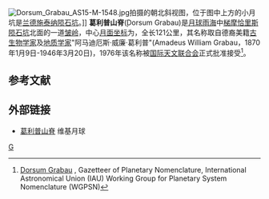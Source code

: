 [[Image:Dorsum_Grabau_AS15-M-1548.jpg|thumb]]拍摄的朝北斜视图，位于图中上方的小月坑是[[兰德施泰纳陨石坑|兰德施泰纳陨石坑]]。]]
'''葛利普山脊'''(̣̣Dorsum Grabau)是[[月球|月球]][[雨海|雨海]]中[[梯摩恰里斯陨石坑|梯摩恰里斯陨石坑]]北面的一道[[皱岭|皱岭]]，中心[[月面坐标|月面坐标]]为{{Lunar coords and quad cat|29.4|N|15.9|W}}，全长121公里，其名称取自德裔美籍[[古生物学|古生物学家]]及[[地质学家|地质学家]]"阿马迪厄斯·威廉·葛利普"(Amadeus William Grabau，1870年1月9日-1946年3月20日)，1976年该名称被[[国际天文联合会|国际天文联合会]]正式批准接受<ref>[http://planetarynames.wr.usgs.gov/Feature/1613 Dorsum Grabau] {{Wayback|url=http://planetarynames.wr.usgs.gov/Feature/1613 |date=20210325185552 }}, Gazetteer of Planetary Nomenclature, International Astronomical Union (IAU) Working Group for Planetary System Nomenclature (WGPSN)</ref>。

==参考文献==
{{reflist}}

==外部链接==
* [http://the-moon.wikispaces.com/Dorsum+Grabau 葛利普山脊] {{Wayback|url=http://the-moon.wikispaces.com/Dorsum+Grabau |date=20180531192623 }} 维基月球

[[Category:月球山脊|G]]

{{moon-stub}}
